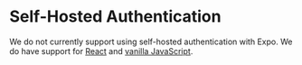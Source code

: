 # Self-Hosted Authentication

We do not currently support using self-hosted authentication with Expo.
We do have support for [React](/docs/react/authentication/self-hosting) and [vanilla JavaScript](/docs/vanilla/authentication/self-hosting).
